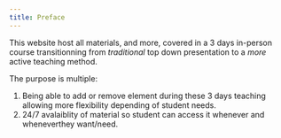 ---
title: Preface
---

This website host all materials, and more, covered in a 3 days in-person
course transitionning from _traditional_ top down presentation to a
_more_ active teaching method.

The purpose is multiple:

1. Being able to add or remove element during these 3 days teaching
   allowing more flexibility depending of student needs.
2. 24/7 avalaiblity of material so student can access it whenever and
   wheneverthey want/need.